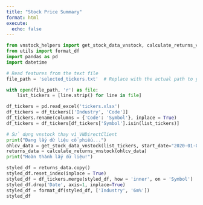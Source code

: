 ```yaml
---
title: "Stock Price Summary"
format: html
execute:
  echo: false
---
```


```python
from vnstock_helpers import get_stock_data_vnstock, calculate_returns_vnstock
from utils import format_df
import pandas as pd
import datetime
```
```python
# Read features from the text file
file_path = 'selected_tickers.txt'  # Replace with the actual path to your file

with open(file_path, 'r') as file:
    list_tickers = [line.strip() for line in file]

```

```python
df_tickers = pd.read_excel('tickers.xlsx')
df_tickers = df_tickers[['Industry', 'Code']]
df_tickers.rename(columns = {'Code': 'Symbol'}, inplace = True)
df_tickers = df_tickers[df_tickers['Symbol'].isin(list_tickers)]
```


```python
# Sử dụng vnstock thay vì VNDirectClient
print("Đang lấy dữ liệu cổ phiếu...")
ohlcv_data = get_stock_data_vnstock(list_tickers, start_date="2020-01-01")
returns_data = calculate_returns_vnstock(ohlcv_data)
print("Hoàn thành lấy dữ liệu!")
```

```python
styled_df = returns_data.copy()
styled_df.reset_index(inplace = True)
styled_df = df_tickers.merge(styled_df, how = 'inner', on = 'Symbol')
styled_df.drop('Date', axis=1, inplace=True)
styled_df = format_df(styled_df, ['Industry', '6m%'])
styled_df
```










